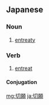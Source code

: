 ==Japanese==
{{ja-kanjitab|せつ|がん|yomi=on}}

===Noun===
{{ja-noun|せつがん}}

# [[entreaty]]

===Verb===
{{ja-verb-suru|tr=trans|せつがん}}

# [[entreat]]

====Conjugation====
{{ja-suru|せつがん}}

[[mg:切願]]
[[ja:切願]]